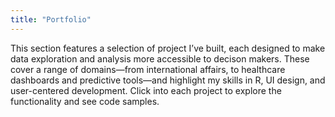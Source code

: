 ```yaml
---
title: "Portfolio"
---
```


This section features a selection of project I've built, each designed to make data exploration and analysis more accessible to decison makers. These cover a range of domains—from international affairs, to healthcare dashboards and predictive tools—and highlight my skills in R, UI design, and user-centered development. Click into each project to explore the functionality and see code samples. 
